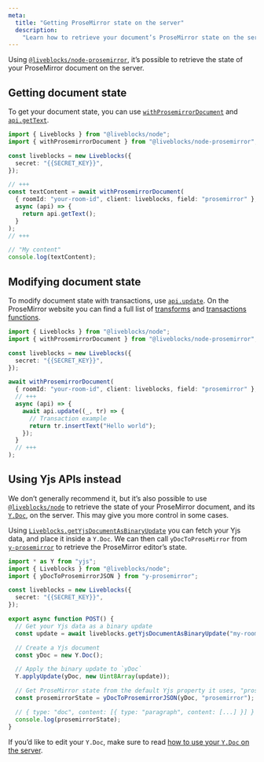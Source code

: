```yaml
---
meta:
  title: "Getting ProseMirror state on the server"
  description:
    "Learn how to retrieve your document’s ProseMirror state on the server"
---
```


Using
[`@liveblocks/node-prosemirror`](/docs/api-reference/liveblocks-node-prosemirror),
it’s possible to retrieve the state of your ProseMirror document on the server.

## Getting document state

To get your document state, you can use
[`withProsemirrorDocument`](/docs/api-reference/liveblocks-node-prosemirror#withProsemirrorDocument)
and
[`api.getText`](/docs/api-reference/liveblocks-node-prosemirror#api.getText).

```ts
import { Liveblocks } from "@liveblocks/node";
import { withProsemirrorDocument } from "@liveblocks/node-prosemirror";

const liveblocks = new Liveblocks({
  secret: "{{SECRET_KEY}}",
});

// +++
const textContent = await withProsemirrorDocument(
  { roomId: "your-room-id", client: liveblocks, field: "prosemirror" },
  async (api) => {
    return api.getText();
  }
);
// +++

// "My content"
console.log(textContent);
```

## Modifying document state

To modify document state with transactions, use
[`api.update`](/docs/api-reference/liveblocks-node-prosemirror#api.update). On
the ProseMirror website you can find a full list of
[transforms](https://prosemirror.net/docs/ref/#transform.Document_transforms)
and
[transactions functions](https://prosemirror.net/docs/ref/#state.Transaction).

```ts
import { Liveblocks } from "@liveblocks/node";
import { withProsemirrorDocument } from "@liveblocks/node-prosemirror";

const liveblocks = new Liveblocks({
  secret: "{{SECRET_KEY}}",
});

await withProsemirrorDocument(
  { roomId: "your-room-id", client: liveblocks, field: "prosemirror" },
  // +++
  async (api) => {
    await api.update((_, tr) => {
      // Transaction example
      return tr.insertText("Hello world");
    });
  }
  // +++
);
```

## Using Yjs APIs instead

We don’t generally recommend it, but it’s also possible to use
[`@liveblocks/node`](/docs/api-reference/liveblocks-node) to retrieve the state
of your ProseMirror document, and its [`Y.Doc`](https://docs.yjs.dev/api/y.doc),
on the server. This may give you more control in some cases.

Using
[`Liveblocks.getYjsDocumentAsBinaryUpdate`](/docs/api-reference/liveblocks-node#get-rooms-roomId-ydoc-binary)
you can fetch your Yjs data, and place it inside a `Y.Doc`. We can then call
`yDocToProseMirror` from [`y-prosemirror`](https://github.com/yjs/y-prosemirror)
to retrieve the ProseMirror editor’s state.

```ts
import * as Y from "yjs";
import { Liveblocks } from "@liveblocks/node";
import { yDocToProsemirrorJSON } from "y-prosemirror";

const liveblocks = new Liveblocks({
  secret: "{{SECRET_KEY}}",
});

export async function POST() {
  // Get your Yjs data as a binary update
  const update = await liveblocks.getYjsDocumentAsBinaryUpdate("my-room-name");

  // Create a Yjs document
  const yDoc = new Y.Doc();

  // Apply the binary update to `yDoc`
  Y.applyUpdate(yDoc, new Uint8Array(update));

  // Get ProseMirror state from the default Yjs property it uses, "prosemirror"
  const prosemirrorState = yDocToProsemirrorJSON(yDoc, "prosemirror");

  // { type: "doc", content: [{ type: "paragraph", content: [...] }] }
  console.log(prosemirrorState);
}
```

If you’d like to edit your `Y.Doc`, make sure to read
[how to use your `Y.Doc` on the server](/docs/guides/how-to-use-your-ydoc-on-the-server).

